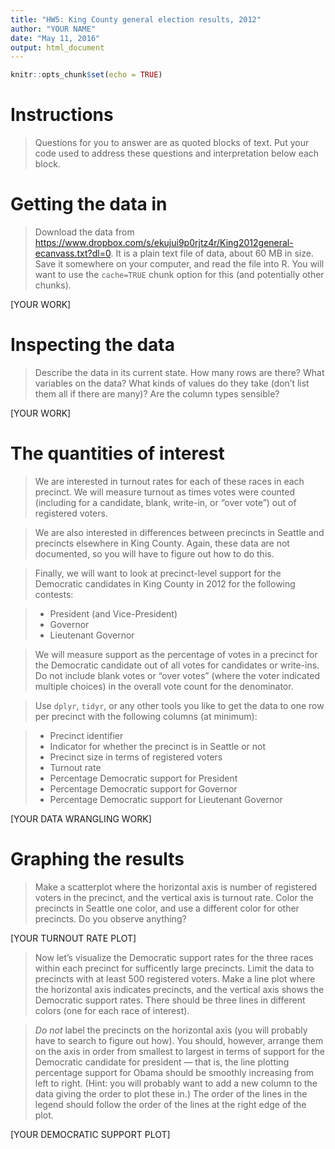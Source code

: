 ```yaml
---
title: "HW5: King County general election results, 2012"
author: "YOUR NAME"
date: "May 11, 2016"
output: html_document
---
```


```r
knitr::opts_chunk$set(echo = TRUE)
```

# Instructions

> Questions for you to answer are as quoted blocks of text. Put your code used to address these questions and interpretation below each block.

# Getting the data in

> Download the data from <https://www.dropbox.com/s/ekujui9p0rjtz4r/King2012general-ecanvass.txt?dl=0>. It is a plain text file of data, about 60 MB in size. Save it somewhere on your computer, and read the file into R. You will want to use the `cache=TRUE` chunk option for this (and potentially other chunks).

[YOUR WORK]

# Inspecting the data

> Describe the data in its current state. How many rows are there? What variables on the data? What kinds of values do they take (don't list them all if there are many)? Are the column types sensible?

[YOUR WORK]

# The quantities of interest

> We are interested in turnout rates for each of these races in each precinct. We will measure turnout as times votes were counted (including for a candidate, blank, write-in, or "over vote") out of registered voters.

> We are also interested in differences between precincts in Seattle and precincts elsewhere in King County. Again, these data are not documented, so you will have to figure out how to do this.

> Finally, we will want to look at precinct-level support for the Democratic candidates in King County in 2012 for the following contests:

> * President (and Vice-President)
> * Governor
> * Lieutenant Governor

> We will measure support as the percentage of votes in a precinct for the Democratic candidate out of all votes for candidates or write-ins. Do not include blank votes or "over votes" (where the voter indicated multiple choices) in the overall vote count for the denominator.

> Use `dplyr`, `tidyr`, or any other tools you like to get the data to one row per precinct with the following columns (at minimum):

> * Precinct identifier
> * Indicator for whether the precinct is in Seattle or not
> * Precinct size in terms of registered voters
> * Turnout rate
> * Percentage Democratic support for President
> * Percentage Democratic support for Governor
> * Percentage Democratic support for Lieutenant Governor

[YOUR DATA WRANGLING WORK]

# Graphing the results

> Make a scatterplot where the horizontal axis is number of registered voters in the precinct, and the vertical axis is turnout rate. Color the precincts in Seattle one color, and use a different color for other precincts. Do you observe anything?

[YOUR TURNOUT RATE PLOT]

> Now let's visualize the Democratic support rates for the three races within each precinct for sufficently large precincts. Limit the data to precincts with at least 500 registered voters. Make a line plot where the horizontal axis indicates precincts, and the vertical axis shows the Democratic support rates. There should be three lines in different colors (one for each race of interest).

> *Do not* label the precincts on the horizontal axis (you will probably have to search to figure out how). You should, however, arrange them on the axis in order from smallest to largest in terms of support for the Democratic candidate for president --- that is, the line plotting percentage support for Obama should be smoothly increasing from left to right. (Hint: you will probably want to add a new column to the data giving the order to plot these in.) The order of the lines in the legend should follow the order of the lines at the right edge of the plot.

[YOUR DEMOCRATIC SUPPORT PLOT]
